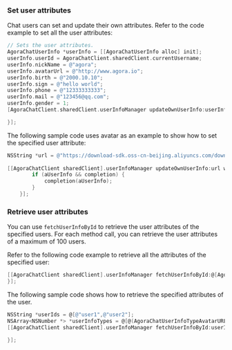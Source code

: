 <PlatformWrapper platform="ios">

### Set user attributes

Chat users can set and update their own attributes. Refer to the code example to set all the user attributes:

```objective-c
// Sets the user attributes.
AgoraChatUserInfo *userInfo = [[AgoraChatUserInfo alloc] init];
userInfo.userId = AgoraChatClient.sharedClient.currentUsername;
userInfo.nickName = @"agora";
userInfo.avatarUrl = @"http://www.agora.io";
userInfo.birth = @"2000.10.10";
userInfo.sign = @"hello world";
userInfo.phone = @"12333333333";
userInfo.mail = @"123456@qq.com";
userInfo.gender = 1;
[AgoraChatClient.sharedClient.userInfoManager updateOwnUserInfo:userInfo completion:^(AgoraChatUserInfo *aUserInfo, AgoraChatError *aError)      

}];        
```

The following sample code uses avatar as an example to show how to set the specified user attribute:

```objective-c
NSString *url = @"https://download-sdk.oss-cn-beijing.aliyuncs.com/downloads/IMDemo/avatar/Image1.png";
 
[[AgoraChatClient sharedClient].userInfoManager updateOwnUserInfo:url withType:AgoraChatUserInfoTypeAvatarURL completion:^(AgoraChatUserInfo *aUserInfo, AgoraChatError *aError) {
        if (aUserInfo && completion) {
            completion(aUserInfo);
        }
    }];
```

### Retrieve user attributes

You can use `fetchUserInfoById` to retrieve the user attributes of the specified users. For each method call, you can retrieve the user attributes of a maximum of 100 users.

Refer to the following code example to retrieve all the attributes of the specified user:

```objective-c
[[AgoraChatClient sharedClient].userInfoManager fetchUserInfoById:@[AgoraChatClient.sharedClient.currentUsername] 		completion:^(NSDictionary *aUserDatas, AgoraChatError *aError) {               
}];
```

The following sample code shows how to retrieve the specified attributes of the user.

```objective-c
NSString *userIds = @[@"user1",@"user2"];
NSArray<NSNumber *> *userInfoTypes = @[@(AgoraChatUserInfoTypeAvatarURL),@(AgoraChatUserInfoTypePhone),@(AgoraChatUserInfoTypeMail)];
[[AgoraChatClient sharedClient].userInfoManager fetchUserInfoById:userIds type:userInfoTypes completion:^(NSDictionary *aUserDatas, AgoraChatError *aError) {
              
}];
```

</PlatformWrapper>